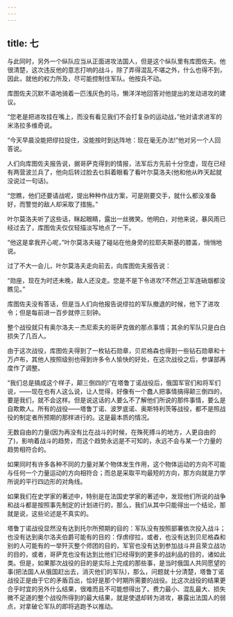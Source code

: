 ```yaml
---
---
---
```

title: 七
---




与此同时，另外一个纵队应当从正面进攻法国人，但是这个纵队里有库图佐夫。他很清楚，这次违反他的意志打响的战斗，除了弄得混乱不堪之外，什么也得不到，因此，就他的权力所及，尽可能控制住军队。他按兵不动。

库图佐夫沉默不语地骑着一匹浅灰色的马，懒洋洋地回答对他提出的发动进攻的建议。

“您老是把进攻挂在嘴上，而没有看见我们不会打复杂的运动战，”他对请求进军的米洛拉多维奇说。

“今天早晨没能把缪拉捉住，没能按时到达阵地：现在毫无办法!”他对另一个人回答说。

人们向库图佐夫报告说，据哥萨克得到的情报，法军后方先前十分空虚，现在已经有两营波兰兵了，他向后转过脸去乜斜着眼看了看叶尔莫洛夫(他和他从昨天起就没说过一句话)。

“您瞧，他们还要请战呢，提出种种作战方案，可是刚要交手，就什么都没准备好，而警觉的敌人却采取了措施。”

叶尔莫洛夫听了这些话，眯起眼睛，露出一丝微笑。他明白，对他来说，暴风雨已经过去了，库图佐夫仅仅轻描淡写地点了一下。

“他这是拿我开心呢，”叶尔莫洛夫碰了碰站在他身旁的拉耶夫斯基的膝盖，悄悄地说。

过了不大一会儿，叶尔莫洛夫走向前去，向库图佐夫报告说：

“勋座，现在为时还未晚，敌人还没走。您是不是下令进攻?不然近卫军连硝烟都没瞧见。”

库图佐夫没有答话，但是当人们向他报告说缪拉的军队撤退的时候，他下了进攻令；但是每前进一百步就停三刻钟。

整个战役就只有奥尔洛夫－杰尼索夫的哥萨克做的那点事情；其余的军队只是白白损失了几百人。

由于这次战役，库图佐夫得到了一枚钻石勋章，贝尼格森也得到一些钻石勋章和十万卢布，其他人按照级别也得到许多令人愉快的好处，在这次战役之后，参谋部再度作了调整。

“我们总是搞成这个样子，颠三倒四的!”在塔鲁丁诺战役后，俄国军官们和将军们说，——现在也有人这么说，让人觉得，好像有一个蠢人把事情搞得颠三倒四的，要是我们，就不会这样。但是说这话的人要么不了解他们所说的那件事情，要么是自欺欺人。所有的战役——塔鲁丁诺、波罗底诺、奥斯特利茨等战役，都不是照战役的制定者所预期的那样进行的。这是最本质的情况。

无数自由的力量(因为再没有比在战斗的时候，在殊死搏斗的地方，人更自由的了)，影响着战斗的趋势，而这个趋势永远是不可知的，永远不会与某一个力量的趋势相符合的。

如果同时有许多各种不同的力量对某个物体发生作用，这个物体运动的方向不可能与任何一个力量运动的方向相符合；而总是采取平均最短的方向，那方向就是力学所说的平行四边形的对角线。

如果我们在史学家的著述中，特别是在法国史学家的著述中，发现他们所说的战争和战斗都是按照事先制定的计划进行的，那么，我们从其中只能得出一个结论，那就是说，这些论述是不真实的。

塔鲁丁诺战役显然没有达到托尔所预期的目的：军队没有按照部署依次投入战斗；也没有达到奥尔洛夫伯爵可能有的目的：俘虏缪拉，或者，也没有达到贝尼格森和别的人可能有的一举歼灭整个师团的目的，军官也没有达到参加战斗并且荣立战功的目的，或者，哥萨克也没有达到比他们已经得到的更多的战利品的目的，诸如此类。但是，如果那次战役的目的是实际上完成的那些事，是当时俄国人共同愿望的事(把法国人从俄国赶出去，消灭他们的军队)，那么，问题就十分清楚，塔鲁丁诺战役正是由于它的矛盾百出，恰好是那个时期所需要的战役。比这次战役的结果更合乎时宜的另外什么结果，很难而且不可能想得出了。费力最小、混乱最大、损失微不足道的整个战役所得到的最大结果，就是使退却转为进攻，暴露出法国人的弱点，对拿破仑军队的即将逃跑予以推动。